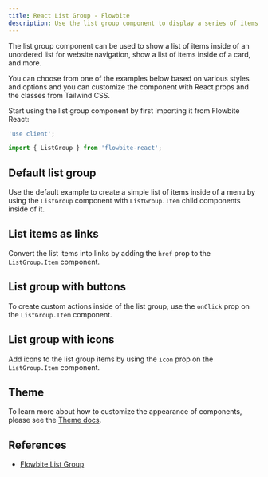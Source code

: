 ```yaml
---
title: React List Group - Flowbite
description: Use the list group component to display a series of items, buttons or links inside a single element
---
```


The list group component can be used to show a list of items inside of an unordered list for website navigation, show a list of items inside of a card, and more.

You can choose from one of the examples below based on various styles and options and you can customize the component with React props and the classes from Tailwind CSS.

Start using the list group component by first importing it from Flowbite React:

```jsx
'use client';

import { ListGroup } from 'flowbite-react';
```

## Default list group

Use the default example to create a simple list of items inside of a menu by using the `ListGroup` component with `ListGroup.Item` child components inside of it.

<Example name="listGroup.root" />

## List items as links

Convert the list items into links by adding the `href` prop to the `ListGroup.Item` component.

<Example name="listGroup.itemsAsLink" />

## List group with buttons

To create custom actions inside of the list group, use the `onClick` prop on the `ListGroup.Item` component.

<Example name="listGroup.withButtons" />

## List group with icons

Add icons to the list group items by using the `icon` prop on the `ListGroup.Item` component.

<Example name="listGroup.withIcons" />

## Theme

To learn more about how to customize the appearance of components, please see the [Theme docs](/docs/customize/theme).

<Theme name="listGroup" />

## References

- [Flowbite List Group](https://flowbite.com/docs/components/list-group/)

